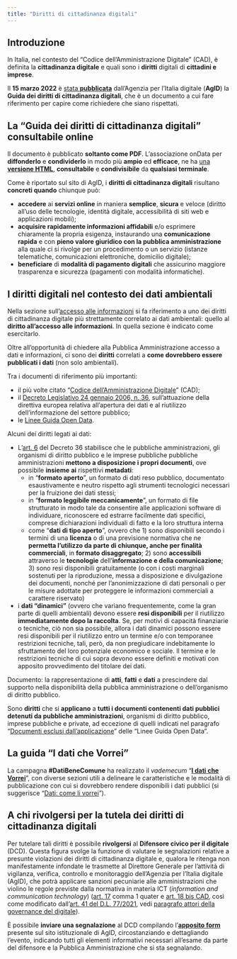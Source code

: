 ```yaml
---
title: "Diritti di cittadinanza digitali"
---
```


## Introduzione

In Italia, nel contesto del "Codice dell'Amministrazione Digitale" (CAD), è definita la **cittadinanza digitale** e quali sono i **diritti** digitali di **cittadini e imprese**.

Il **15 marzo 2022** è [stata **pubblicata**](https://www.agid.gov.it/sites/default/files/repository_files/guida_riepilogo_diritti_cittadinanza_digitale_03-2022-acc.pdf) dall'Agenzia per l'Italia digitale (**AgID**) la **Guida dei diritti di cittadinanza digitali**, che è un documento a cui fare riferimento per capire come richiedere che siano rispettati.

::: {.callout-tip}
## La "Guida dei diritti di cittadinanza digitali" consultabile online
Il documento è pubblicato **soltanto come PDF**. L'associazione onData per **diffonderlo** e **condividerlo** in modo più **ampio** ed **efficace**, ne ha [una **versione HTML**](https://ondata.github.io/guida-diritti-cittadinanza-digitali/presentazione/), **consultabile** e **condivisibile** da **qualsiasi terminale**.
:::

Come è riportato sul sito di AgID, i **diritti di cittadinanza digitali** risultano **concreti quando** chiunque può:

-   **accedere** ai **servizi online** in maniera **semplice**, **sicura** e veloce (diritto all'uso delle tecnologie, identità digitale, accessibilità di siti web e applicazioni mobili);
-   **acquisire rapidamente informazioni affidabili** e/o esprimere chiaramente la propria esigenza, instaurando una **comunicazione rapida** e con **pieno valore giuridico con la pubblica amministrazione** alla quale ci si rivolge per un procedimento o un servizio (istanze telematiche, comunicazioni elettroniche, domicilio digitale);
-   **beneficiare** di **modalità di pagamento digitali** che assicurino maggiore trasparenza e sicurezza (pagamenti con modalità informatiche).

## I diritti digitali nel contesto dei dati ambientali

Nella sezione sull'[accesso alle informazioni](accesso.qmd) si fa riferimento a uno dei diritti di cittadinanza digitale più strettamente correlato ai dati ambientali: quello al **diritto all'accesso alle informazioni**. In quella sezione è indicato come esercitarlo.

Oltre all'opportunità di chiedere alla Pubblica Amministrazione accesso a dati e informazioni, ci sono dei **diritti** correlati a **come dovrebbero essere pubblicati i dati** (non solo ambientali).

Tra i documenti di riferimento più importanti:

- il più volte citato "[Codice dell'Amministrazione Digitale](https://www.normattiva.it/uri-res/N2Ls?urn:nir:stato:decreto.legislativo:2005-03-07;82!vig)" (CAD);
- il [Decreto Legislativo 24 gennaio 2006, n. 36](https://www.normattiva.it/uri-res/N2Ls?urn:nir:stato:decreto.legislativo:2006-01-24;36!vig), sull'attuazione della direttiva europea relativa all'apertura dei dati e al riutilizzo dell'informazione del settore pubblico;
- le [Linee Guida Open Data](https://docs.italia.it/AgID/documenti-in-consultazione/lg-opendata-docs/it/bozza/intro_consultazione.html).

Alcuni dei diritti legati ai dati:

- L'[art. 6](https://www.normattiva.it/uri-res/N2Ls?urn:nir:stato:decreto.legislativo:2006-01-24;36!vig~art6) del Decreto 36 stabilisce che le pubbliche amministrazioni, gli organismi di diritto pubblico e le imprese pubbliche pubbliche amministrazioni **mettono a disposizione i propri documenti**, ove possibile **insieme** **ai** rispettivi **metadati**:
  + in "**formato aperto**", un formato di dati reso pubblico, documentato esaustivamente e neutro rispetto agli strumenti tecnologici necessari per la fruizione dei dati stessi;
  + in "**formato leggibile meccanicamente**", un formato di file strutturato in modo tale da consentire alle applicazioni software di individuare, riconoscere ed estrarre facilmente dati specifici, comprese dichiarazioni individuali di fatto e la loro struttura interna
  + come "**dati di tipo aperto**", ovvero che 1) sono disponibili secondo i termini di una **licenza** o di una previsione normativa che ne **permetta l'utilizzo da parte di chiunque, anche per finalità commerciali**, in **formato disaggregato**; 2) sono **accessibili** attraverso le **tecnologie** dell'**informazione e della comunicazione**; 3) sono resi disponibili gratuitamente (o con i costi marginali sostenuti per la riproduzione, messa a disposizione e divulgazione dei documenti, nonché per l’anonimizzazione di dati personali o per le misure adottate per proteggere le informazioni commerciali a carattere riservato)
- i **dati "dinamici"** (ovvero che variano frequentemente, come la gran parte di quelli ambientali) devono essere **resi disponibili** per il riutilizzo **immediatamente dopo la raccolta**. Se, per motivi di capacità finanziarie o tecniche, ciò non sia possibile, allora i dati dinamici possono essere resi disponibili per il riutilizzo entro un termine e/o con temporanee restrizioni tecniche, tali, però, da non pregiudicare indebitamente lo sfruttamento del loro potenziale economico e sociale. Il termine e le restrizioni tecniche di cui sopra devono essere definiti e motivati con apposito provvedimento del titolare dei dati.

::: aside
Documento: la rappresentazione di **atti**, **fatti** e **dati** a prescindere dal supporto nella disponibilità della pubblica amministrazione o dell'organismo di diritto pubblico.
:::

Sono **diritti** che si **applicano** a **tutti i documenti contenenti dati pubblici detenuti da pubbliche amministrazioni**, organismi di diritto pubblico, imprese pubbliche e private, ad eccezione di quelli indicati nel paragrafo "[Documenti esclusi dall'applicazione](https://docs.italia.it/AgID/documenti-in-consultazione/lg-opendata-docs/it/bozza/ambito-di-applicazione.html#par-1-2)" delle "Linee Guida Open Data".


::: {.callout-tip}
## La guida "I dati che Vorrei"
La campagna **#DatiBeneComune** ha realizzato il *vademecum* "[**I dati che Vorrei**](https://vorrei.datibenecomune.it/dati-che-vorrei/)", con diverse sezioni utili a delineare le caratteristiche e le modalità di pubblicazione con cui si dovrebbero rendere disponibili i dati pubblici (si suggerisce "[Dati: come li vorrei](https://vorrei.datibenecomune.it/dati-che-vorrei/come-li-vorrei/)").
:::


## A chi rivolgersi per la tutela dei diritti di cittadinanza digitali

Per tutelare tali diritti è possibile **rivolgersi** al **Difensore civico per il digitale** (DCD). Questa figura svolge la funzione di valutare le segnalazioni relative a presunte violazioni dei diritti di cittadinanza digitale e, qualora le ritenga non manifestamente infondate le trasmette al Direttore Generale per l'attività di vigilanza, verifica, controllo e monitoraggio dell'Agenzia per l'Italia digitale (AgID), che potrà applicare sanzioni pecuniarie alle amministrazioni che violino le regole previste dalla normativa in materia ICT (*information and communication technology*) ([art. 17](https://www.normattiva.it/uri-res/N2Ls?urn:nir:stato:decreto.legislativo:2005-03-07;82!vig~art17) comma 1 quater e [art. 18 bis CAD](https://www.normattiva.it/uri-res/N2Ls?urn:nir:stato:decreto.legislativo:2005-03-07;82!vig~art18bis), così come modificato dall'[art. 41 del D.L. 77/2021](http://www.normattiva.it/uri-res/N2Ls?urn:nir:stato:decreto.legge:2021-05-31;77!vig~art41), vedi [paragrafo attori della governance del digitale](https://ondata.github.io/guida-diritti-cittadinanza-digitali/parte-seconda/tutela-dei-diritti//../attori-della-governance-del-digitale/)).

È possibile **inviare una segnalazione** al DCD compilando l'[**apposito form**](https://www.agid.gov.it/it/form/difensore-civico-digitale) presente sul sito istituzionale di AgID, circostanziando e dettagliando l'evento, indicando tutti gli elementi informativi necessari all'esame da parte del difensore e la Pubblica Amministrazione che si sta segnalando.

